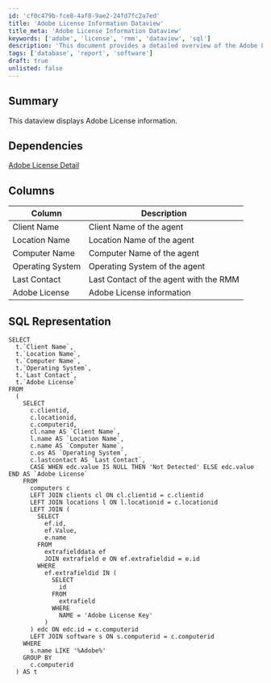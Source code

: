```yaml
---
id: 'cf0c479b-fce8-4af8-9ae2-24fd7fc2a7ed'
title: 'Adobe License Information Dataview'
title_meta: 'Adobe License Information Dataview'
keywords: ['adobe', 'license', 'rmm', 'dataview', 'sql']
description: 'This document provides a detailed overview of the Adobe License information dataview, including its dependencies, columns, and SQL representation for retrieving the relevant data from the database.'
tags: ['database', 'report', 'software']
draft: true
unlisted: false
---
```

## Summary

This dataview displays Adobe License information.

## Dependencies

[Adobe License Detail](https://proval.itglue.com/DOC-5078775-10218281)

## Columns

| Column             | Description                             |
|--------------------|-----------------------------------------|
| Client Name        | Client Name of the agent                |
| Location Name      | Location Name of the agent              |
| Computer Name      | Computer Name of the agent              |
| Operating System    | Operating System of the agent           |
| Last Contact       | Last Contact of the agent with the RMM  |
| Adobe License      | Adobe License information                |

## SQL Representation

```
SELECT 
  t.`Client Name`, 
  t.`Location Name`, 
  t.`Computer Name`, 
  t.`Operating System`, 
  t.`Last Contact`, 
  t.`Adobe License` 
FROM 
  (
    SELECT 
      c.clientid, 
      c.locationid, 
      c.computerid, 
      cl.name AS `Client Name`, 
      l.name AS `Location Name`, 
      c.name AS `Computer Name`, 
      c.os AS `Operating System`, 
      c.lastcontact AS `Last Contact`, 
      CASE WHEN edc.value IS NULL THEN 'Not Detected' ELSE edc.value END AS `Adobe License` 
    FROM 
      computers c 
      LEFT JOIN clients cl ON cl.clientid = c.clientid 
      LEFT JOIN locations l ON l.locationid = c.locationid 
      LEFT JOIN (
        SELECT 
          ef.id, 
          ef.Value, 
          e.name 
        FROM 
          extrafielddata ef 
          JOIN extrafield e ON ef.extrafieldid = e.id 
        WHERE 
          ef.extrafieldid IN (
            SELECT 
              id 
            FROM 
              extrafield 
            WHERE 
              NAME = 'Adobe License Key'
          )
      ) edc ON edc.id = c.computerid 
      LEFT JOIN software s ON s.computerid = c.computerid 
    WHERE 
      s.name LIKE '%Adobe%' 
    GROUP BY 
      c.computerid
  ) AS t
```













